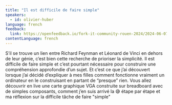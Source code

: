 ```yaml
---
title: "Il est difficile de faire simple"
speakers:
  - id: olivier-huber
language: french
feedback:
  link: https://openfeedback.io/fork-it-community-rouen-2024/2024-06-07/FnPOgXE8rht3dhgmlmTU
contentLanguage: french
---
```


S’il se trouve un lien entre Richard Feynman et Léonard de Vinci en dehors de leur génie, c’est bien cette recherche de prioriser la simplicité.
Il est difficile de faire simple et c’est pourtant nécessaire pour construire une compréhension approfondie d’un sujet.
Et c’est ce que j’ai découvert lorsque j’ai décidé d’expliquer à mes filles comment fonctionne vraiment un ordinateur en le construisant en partant de “presque” rien.
Vous allez découvrir en live une carte graphique VGA construite sur breadboard avec de simples composants, comment j’en suis arrivé la 😅 étape par étape et ma réflexion sur la difficile tâche de faire "simple"
